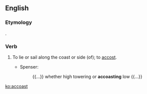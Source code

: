 ==English==

===Etymology===
{{blend|accost|coast}}.

===Verb===
{{en-verb}}

# {{transitive|intransitive|obsolete term}} To lie or sail along the coast or side (of); to [[accost]].
#* Spenser:
#*: {{...}} whether high towering or '''accoasting''' low {{...}}

[[ko:accoast]]